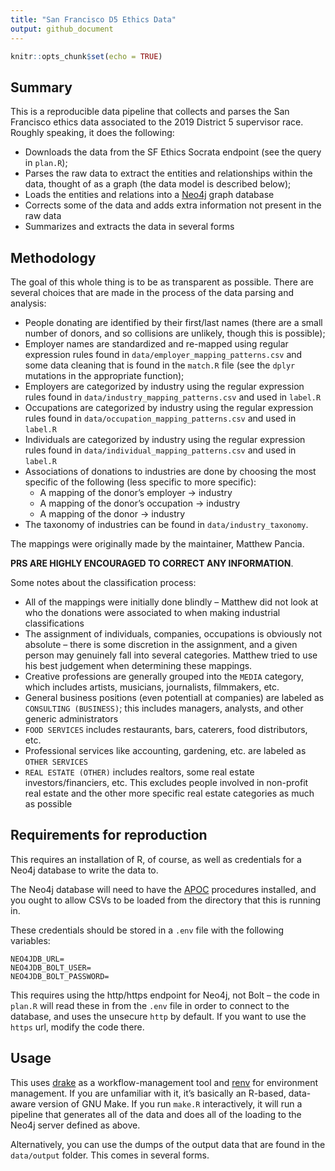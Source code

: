 ```yaml
---
title: "San Francisco D5 Ethics Data"
output: github_document
---
```


```r
knitr::opts_chunk$set(echo = TRUE)
```

## Summary

This is a reproducible data pipeline that collects and parses the San Francisco ethics data associated to the 
2019 District 5 supervisor race. Roughly speaking, it does the following:

* Downloads the data from the SF Ethics Socrata endpoint (see the query in `plan.R`);
* Parses the raw data to extract the entities and relationships within the data, thought of as a graph (the data model is described below);
* Loads the entities and relations into a [Neo4j](https://neo4j.com/) graph database
* Corrects some of the data and adds extra information not present in the raw data
* Summarizes and extracts the data in several forms

## Methodology

The goal of this whole thing is to be as transparent as possible. There are several choices that are made in the process of the data parsing and analysis:

* People donating are identified by their first/last names (there are a small number of donors, and so collisions are unlikely, though this is possible);
* Employer names are standardized and re-mapped using regular expression rules found in `data/employer_mapping_patterns.csv` and some data cleaning that is found in the `match.R` file (see the `dplyr` mutations in the appropriate function);
* Employers are categorized by industry using the regular expression rules found in `data/industry_mapping_patterns.csv` and used in `label.R`
* Occupations are categorized by industry using the regular expression rules found in `data/occupation_mapping_patterns.csv` and used in `label.R`
* Individuals are categorized by industry using the regular expression rules found in `data/individual_mapping_patterns.csv` and used in `label.R`
* Associations of donations to industries are done by choosing the most specific of the following (less specific to more specific):
   * A mapping of the donor's employer -> industry
   * A mapping of the donor's occupation -> industry
   * A mapping of the donor -> industry 

* The taxonomy of industries can be found in `data/industry_taxonomy`.

The mappings were originally made by the maintainer, Matthew Pancia.

**PRS ARE HIGHLY ENCOURAGED TO CORRECT ANY INFORMATION**.

Some notes about the classification process:

* All of the mappings were initially done blindly -- Matthew did not look at who the donations were associated to when making industrial classifications
* The assignment of individuals, companies, occupations is obviously not absolute -- there is some discretion in the assignment, and a given person may genuinely fall into several categories. Matthew tried to use his best judgement when determining these mappings.
* Creative professions are generally grouped into the `MEDIA` category, which includes artists, musicians, journalists, filmmakers, etc.
* General business positions (even potentiall at companies) are labeled as `CONSULTING (BUSINESS)`; this includes managers, analysts, and other generic administrators
* `FOOD SERVICES` includes restaurants, bars, caterers, food distributors, etc.
* Professional services like accounting, gardening, etc. are labeled as `OTHER SERVICES`
* `REAL ESTATE (OTHER)` includes realtors, some real estate investors/financiers, etc. This excludes people involved in non-profit real estate and the other more specific real estate categories as much as possible
  
## Requirements for reproduction

This requires an installation of R, of course, as well as credentials for a Neo4j database to write the data to.

The Neo4j database will need to have the [APOC](https://neo4j-contrib.github.io/neo4j-apoc-procedures/) procedures installed, and you ought to allow CSVs to be loaded from the directory that this is running in.

These credentials should be stored in a `.env` file with the following variables:

```
NEO4JDB_URL=
NEO4JDB_BOLT_USER=
NEO4JDB_BOLT_PASSWORD=
```

This requires using the http/https endpoint for Neo4j, not Bolt -- the code in `plan.R` will read these in from the `.env` file in order to connect to the database, and uses the unsecure `http` by default. If you want to use the `https` url, modify the code there. 

## Usage

This uses [drake](https://github.com/ropensci/drake) as a workflow-management tool and [renv](https://github.com/rstudio/renv) for environment management. If you are unfamiliar with it, it's basically an R-based, data-aware version of GNU Make. If you run `make.R` interactively, it will run a pipeline that generates all of the data and does all of the loading to the Neo4j server defined as above.

Alternatively, you can use the dumps of the output data that are found in the `data/output` folder. This comes in several forms.
